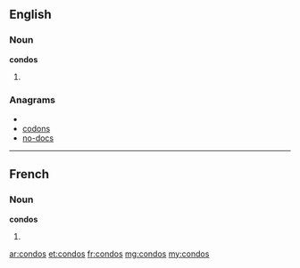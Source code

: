 ==English==

===Noun===
'''condos'''

# {{plural of|[[condo]]}}

===Anagrams===
* {{alphagram|cdnoos}}
* [[codons#English|codons]]
* [[no-docs#English|no-docs]]

----

==French==

===Noun===
'''condos''' {{m}}

# {{plural of|[[condo]]|lang=fr}}

[[ar:condos]]
[[et:condos]]
[[fr:condos]]
[[mg:condos]]
[[my:condos]]